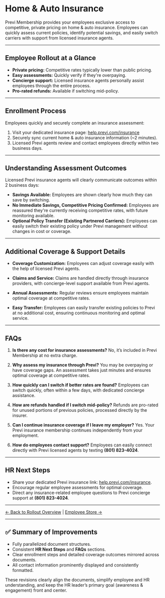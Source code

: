 
<ValidateCode />

# Home & Auto Insurance

Previ Membership provides your employees exclusive access to competitive, private pricing on home & auto insurance. Employees can quickly assess current policies, identify potential savings, and easily switch carriers with support from licensed insurance agents.

---

## Employee Rollout at a Glance

- **Private pricing:** Competitive rates typically lower than public pricing.
- **Easy assessments:** Quickly verify if they're overpaying.
- **Concierge support:** Licensed insurance agents personally assist employees through the entire process.
- **Pro-rated refunds:** Available if switching mid-policy.

---

## Enrollment Process

Employees quickly and securely complete an insurance assessment:

1. Visit your dedicated insurance page: [help.previ.com/insurance](help.previ.com/insurance)
2. Securely sync current home & auto insurance information (~2 minutes).
3. Licensed Previ agents review and contact employees directly within two business days.

---

## Understanding Assessment Outcomes

Licensed Previ insurance agents will clearly communicate outcomes within 2 business days:

- **Savings Available:** Employees are shown clearly how much they can save by switching.
- **No Immediate Savings, Competitive Pricing Confirmed:** Employees are reassured they're currently receiving competitive rates, with future monitoring available.
- **Optional Policy Transfer (Existing Partnered Carriers):** Employees can easily switch their existing policy under Previ management without changes in cost or coverage.

---

## Additional Coverage & Support Details

- **Coverage Customization:**
Employees can adjust coverage easily with the help of licensed Previ agents.

- **Claims and Service:**
Claims are handled directly through insurance providers, with concierge-level support available from Previ agents.

- **Annual Assessments:**
Regular reviews ensure employees maintain optimal coverage at competitive rates.

- **Easy Transfer:**
Employees can easily transfer existing policies to Previ at no additional cost, ensuring continuous monitoring and optimal service.

---

## FAQs

1. **Is there any cost for insurance assessments?**
No, it’s included in Previ Membership at no extra charge.

2. **Why assess my insurance through Previ?**
You may be overpaying or have coverage gaps. An assessment takes just minutes and ensures optimal coverage at competitive rates.

3. **How quickly can I switch if better rates are found?**
Employees can switch quickly, often within a few days, with dedicated concierge assistance.

4. **How are refunds handled if I switch mid-policy?**
Refunds are pro-rated for unused portions of previous policies, processed directly by the insurer.

5. **Can I continue insurance coverage if I leave my employer?**
Yes. Your Previ insurance membership continues independently from your employment.

6. **How do employees contact support?**
Employees can easily connect directly with Previ licensed agents by texting **(801) 823-4024**.

---

## HR Next Steps

- Share your dedicated Previ insurance link: [help.previ.com/insurance](help.previ.com/insurance).
- Encourage regular employee assessments for optimal coverage.
- Direct any insurance-related employee questions to Previ concierge support at **(801) 823-4024**.

---

[← Back to Rollout Overview](./2.1%20Private%20Pricing%20as%20a%20Benefit.md) | [Employee Store →](./2.4%20Employee%20Store.md)

---

## ✅ **Summary of Improvements**

- Fully parallelized document structures.
- Consistent **HR Next Steps** and **FAQs** sections.
- Clear enrollment steps and detailed coverage outcomes mirrored across documents.
- All contact information prominently displayed and consistently formatted.

These revisions clearly align the documents, simplify employee and HR understanding, and keep the HR leader’s primary goal (awareness & engagement) front and center.